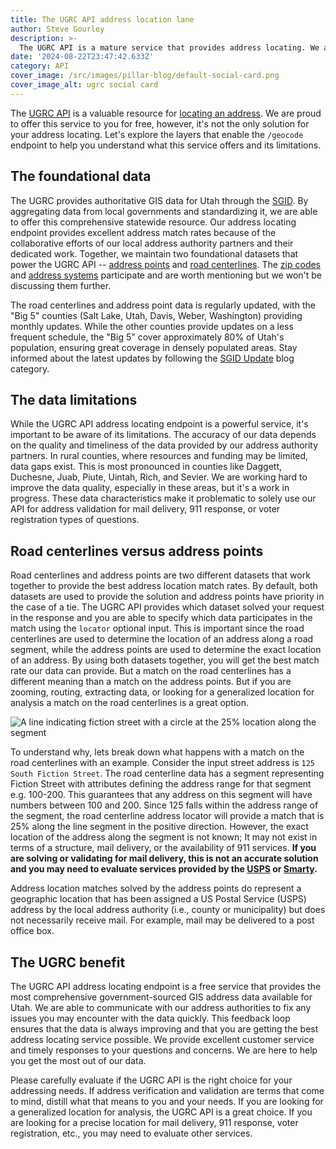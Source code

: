```yaml
---
title: The UGRC API address location lane
author: Steve Gourley
description: >-
  The UGRC API is a mature service that provides address locating. We are very proud to offer this service for free, but it's not the only solution for every addressing problem. Read this to understand the limitations and capabilities of our geocoding endpoint.
date: '2024-08-22T23:47:42.633Z'
category: API
cover_image: /src/images/pillar-blog/default-social-card.png
cover_image_alt: ugrc social card
---
```



The [UGRC API](https://api.mapserv.utah.gov/) is a valuable resource for [locating an address](https://api.mapserv.utah.gov/docs/v1/endpoints/geocoding/). We are proud to offer this service to you for free, however, it's not the only solution for your address locating. Let's explore the layers that enable the `/geocode` endpoint to help you understand what this service offers and its limitations.

## The foundational data

The UGRC provides authoritative GIS data for Utah through the [SGID](/products/sgid/sgid-index/). By aggregating data from local governments and standardizing it, we are able to offer this comprehensive statewide resource. Our address locating endpoint provides excellent address match rates because of the collaborative efforts of our local address authority partners and their dedicated work. Together, we maintain two foundational datasets that power the UGRC API -- [address points](/products/sgid/location/address-points/) and [road centerlines](/products/sgid/transportation/road-centerlines/). The [zip codes](/products/sgid/boundaries/zip-codes/) and [address systems](/products/sgid/location/address-system-quadrants/) participate and are worth mentioning but we won't be discussing them further.

The road centerlines and address point data is regularly updated, with the "Big 5" counties (Salt Lake, Utah, Davis, Weber, Washington) providing monthly updates. While the other counties provide updates on a less frequent schedule, the "Big 5" cover approximately 80% of Utah's population, ensuring great coverage in densely populated areas. Stay informed about the latest updates by following the [SGID Update](/blog/categories/sgid-updates/) blog category.

## The data limitations

While the UGRC API address locating endpoint is a powerful service, it's important to be aware of its limitations. The accuracy of our data depends on the quality and timeliness of the data provided by our address authority partners. In rural counties, where resources and funding may be limited, data gaps exist. This is most pronounced in counties like Daggett, Duchesne, Juab, Piute, Uintah, Rich, and Sevier. We are working hard to improve the data quality, especially in these areas, but it's a work in progress. These data characteristics make it problematic to solely use our API for address validation for mail delivery, 911 response, or voter registration types of questions.

## Road centerlines versus address points

Road centerlines and address points are two different datasets that work together to provide the best address location match rates. By default, both datasets are used to provide the solution and address points have priority in the case of a tie. The UGRC API provides which dataset solved your request in the response and you are able to specify which data participates in the match using the `locator` optional input. This is important since the road centerlines are used to determine the location of an address along a road segment, while the address points are used to determine the exact location of an address. By using both datasets together, you will get the best match rate our data can provide. But a match on the road centerlines has a different meaning than a match on the address points. But if you are zooming, routing, extracting data, or looking for a generalized location for analysis a match on the road centerlines is a great option.

<Image
  src={centerlineImage}
  width={800}
  alt="A line indicating fiction street with a circle at the 25% location along the segment"
/>

To understand why, lets break down what happens with a match on the road centerlines with an example. Consider the input street address is `125 South Fiction Street`. The road centerline data has a segment representing Fiction Street with attributes defining the address range for that segment e.g. 100-200. This guarantees that any address on this segment will have numbers between 100 and 200. Since 125 falls within the address range of the segment, the road centerline address locator will provide a match that is 25% along the line segment in the positive direction. However, the exact location of the address along the segment is not known; It may not exist in terms of a structure, mail delivery, or the availability of 911 services. **If you are solving or validating for mail delivery, this is not an accurate solution and you may need to evaluate services provided by the [USPS](https://www.usps.com/) or [Smarty](https://smarty.com/).**

Address location matches solved by the address points do represent a geographic location that has been assigned a US Postal Service (USPS) address by the local address authority (i.e., county or municipality) but does not necessarily receive mail. For example, mail may be delivered to a post office box.

## The UGRC benefit

The UGRC API address locating endpoint is a free service that provides the most comprehensive government-sourced GIS address data available for Utah. We are able to communicate with our address authorities to fix any issues you may encounter with the data quickly. This feedback loop ensures that the data is always improving and that you are getting the best address locating service possible. We provide excellent customer service and timely responses to your questions and concerns. We are here to help you get the most out of our data.

Please carefully evaluate if the UGRC API is the right choice for your addressing needs. If address verification and validation are terms that come to mind, distill what that means to you and your needs. If you are looking for a generalized location for analysis, the UGRC API is a great choice. If you are looking for a precise location for mail delivery, 911 response, voter registration, etc., you may need to evaluate other services.
